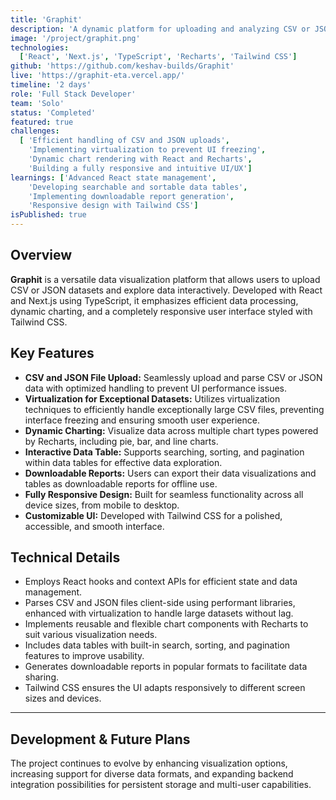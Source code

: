 ```yaml
---
title: 'Graphit'
description: 'A dynamic platform for uploading and analyzing CSV or JSON datasets with seamless chart visualizations.'
image: '/project/graphit.png'
technologies:
  ['React', 'Next.js', 'TypeScript', 'Recharts', 'Tailwind CSS']
github: 'https://github.com/keshav-builds/Graphit'
live: 'https://graphit-eta.vercel.app/'
timeline: '2 days'
role: 'Full Stack Developer'
team: 'Solo'
status: 'Completed'
featured: true
challenges:
  [ 'Efficient handling of CSV and JSON uploads',
    'Implementing virtualization to prevent UI freezing',
    'Dynamic chart rendering with React and Recharts',
    'Building a fully responsive and intuitive UI/UX']
learnings: ['Advanced React state management',
    'Developing searchable and sortable data tables',
    'Implementing downloadable report generation',
    'Responsive design with Tailwind CSS']
isPublished: true
---
```


## Overview

**Graphit** is a versatile data visualization platform that allows users to upload CSV or JSON datasets and explore data interactively. Developed with React and Next.js using TypeScript, it emphasizes efficient data processing, dynamic charting, and a completely responsive user interface styled with Tailwind CSS.

## Key Features
- **CSV and JSON File Upload:** Seamlessly upload and parse CSV or JSON data with optimized handling to prevent UI performance issues.
- **Virtualization for Exceptional Datasets:** Utilizes virtualization techniques to efficiently handle exceptionally large CSV files, preventing interface freezing and ensuring smooth user experience.
- **Dynamic Charting:** Visualize data across multiple chart types powered by Recharts, including pie, bar, and line charts.
- **Interactive Data Table:** Supports searching, sorting, and pagination within data tables for effective data exploration.
- **Downloadable Reports:** Users can export their data visualizations and tables as downloadable reports for offline use.
- **Fully Responsive Design:** Built for seamless functionality across all device sizes, from mobile to desktop.
- **Customizable UI:** Developed with Tailwind CSS for a polished, accessible, and smooth interface.

## Technical Details
- Employs React hooks and context APIs for efficient state and data management.
- Parses CSV and JSON files client-side using performant libraries, enhanced with virtualization to handle large datasets without lag.
- Implements reusable and flexible chart components with Recharts to suit various visualization needs.
- Includes data tables with built-in search, sorting, and pagination features to improve usability.
- Generates downloadable reports in popular formats to facilitate data sharing.
- Tailwind CSS ensures the UI adapts responsively to different screen sizes and devices.

---
## Development & Future Plans
The project continues to evolve by enhancing visualization options, increasing support for diverse data formats, and expanding backend integration possibilities for persistent storage and multi-user capabilities.
